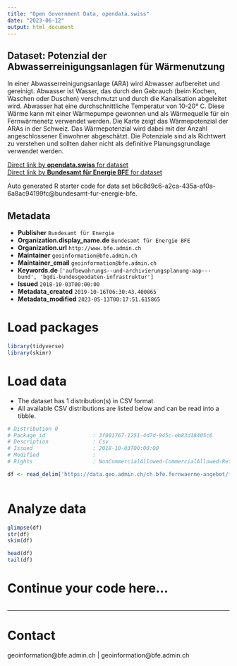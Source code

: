 ```yaml
---
title: "Open Government Data, opendata.swiss"
date: "2023-06-12"
output: html_document
---
```


## Dataset: Potenzial der Abwasserreinigungsanlagen für Wärmenutzung

In einer Abwasserreinigungsanlage (ARA) wird Abwasser aufbereitet und gereinigt. Abwasser ist Wasser, das durch den Gebrauch (beim Kochen, Waschen oder Duschen) verschmutzt und durch die Kanalisation abgeleitet wird. Abwasser hat eine durchschnittliche Temperatur von 10-20° C. Diese Wärme kann mit einer Wärmepumpe gewonnen und als Wärmequelle für ein Fernwärmenetz verwendet werden. Die Karte zeigt das Wärmepotenzial der ARAs in der Schweiz. Das Wärmepotenzial wird dabei mit der Anzahl angeschlossener Einwohner abgeschätzt. Die Potenziale sind als Richtwert zu verstehen und sollten daher nicht als definitive Planungsgrundlage verwendet werden.

[Direct link by **opendata.swiss** for dataset](https://opendata.swiss/de/dataset/thermische-netze-warme-und-kalteangebot)<br>
[Direct link by **Bundesamt für Energie BFE** for dataset](https://www.bfe.admin.ch/potenzial-waermenutzung-ara)

Auto generated R starter code for data set b6c8d9c6-a2ca-435a-af0a-6a8ac94199fc@bundesamt-fur-energie-bfe.

## Metadata

- **Publisher** `Bundesamt für Energie`
- **Organization.display_name.de** `Bundesamt für Energie BFE`
- **Organization.url** `http://www.bfe.admin.ch`
- **Maintainer** `geoinformation@bfe.admin.ch`
- **Maintainer_email** `geoinformation@bfe.admin.ch`
- **Keywords.de** `['aufbewahrungs--und-archivierungsplanung-aap---bund', 'bgdi-bundesgeodaten-infrastruktur']`
- **Issued** `2018-10-03T00:00:00`
- **Metadata_created** `2019-10-16T06:30:43.400865`
- **Metadata_modified** `2023-05-13T00:17:51.615865`


# Load packages

```r

library(tidyverse)
library(skimr)

```

# Load data

-   The dataset has 1 distribution(s) in CSV format.
-   All available CSV distributions are listed below and can be read into a tibble.

```r

# Distribution 0
# Package_id               : 3f801767-1251-4d7d-945c-eb83d18405c6
# Description              : Csv
# Issued                   : 2018-10-03T00:00:00
# Modified                 : 
# Rights                   : NonCommercialAllowed-CommercialAllowed-ReferenceRequired

df <- read_delim('https://data.geo.admin.ch/ch.bfe.fernwaerme-angebot/fernwaerme-angebot/fernwaerme-angebot_2056.csv.zip')



```

# Analyze data

```r

glimpse(df)
str(df)
skim(df)

head(df)
tail(df)

```

# Continue your code here...

```r

```

------------------------------------------------------------------------

# Contact

geoinformation@bfe.admin.ch | geoinformation@bfe.admin.ch
